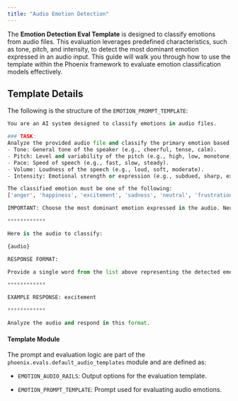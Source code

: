 ```yaml
---
title: "Audio Emotion Detection"
---
```


The **Emotion Detection Eval Template** is designed to classify emotions from audio files. This evaluation leverages predefined characteristics, such as tone, pitch, and intensity, to detect the most dominant emotion expressed in an audio input. This guide will walk you through how to use the template within the Phoenix framework to evaluate emotion classification models effectively.

## Template Details

The following is the structure of the `EMOTION_PROMPT_TEMPLATE`:

```python
You are an AI system designed to classify emotions in audio files.

### TASK:
Analyze the provided audio file and classify the primary emotion based on these characteristics:
- Tone: General tone of the speaker (e.g., cheerful, tense, calm).
- Pitch: Level and variability of the pitch (e.g., high, low, monotone).
- Pace: Speed of speech (e.g., fast, slow, steady).
- Volume: Loudness of the speech (e.g., loud, soft, moderate).
- Intensity: Emotional strength or expression (e.g., subdued, sharp, exaggerated).

The classified emotion must be one of the following:
['anger', 'happiness', 'excitement', 'sadness', 'neutral', 'frustration', 'fear', 'surprise', 'disgust', 'other']

IMPORTANT: Choose the most dominant emotion expressed in the audio. Neutral should only be used when no other emotion is clearly present; do your best to avoid this label.

************

Here is the audio to classify:

{audio}

RESPONSE FORMAT:

Provide a single word from the list above representing the detected emotion.

************

EXAMPLE RESPONSE: excitement

************

Analyze the audio and respond in this format.
```

#### Template Module

The prompt and evaluation logic are part of the `phoenix.evals.default_audio_templates` module and are defined as:

* `EMOTION_AUDIO_RAILS`: Output options for the evaluation template.

* `EMOTION_PROMPT_TEMPLATE`: Prompt used for evaluating audio emotions.


